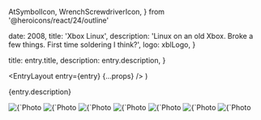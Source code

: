  AtSymbolIcon,
  WrenchScrewdriverIcon,
} from '@heroicons/react/24/outline'



  date: 2008,
  title: 'Xbox Linux',
  description:
    'Linux on an old Xbox. Broke a few things. First time soldering I think?',
  logo: xblLogo,
}

  title: entry.title,
  description: entry.description,
}

  <EntryLayout
    entry={entry}
    {...props}
  />
)

{entry.description}

<div className="not-prose">
  <ProjectBullet
    icon={AtSymbolIcon}
    text="Carlos's House"
  />
  <ProjectBullet
    icon={WrenchScrewdriverIcon}
    text="Soldering"
  />
</div>

<ImagesWithDetails>
  <Image
    src={xblHmm}
    alt={`Photo from ${entry.title}: we popped it open and it looked hard`}
  />
  <Image
    src={xblSoldering}
    alt={`Photo from ${entry.title}: our soldering game was weak`}
  />
  <Image
    src={xblBrutally}
    alt={`Photo from ${entry.title}: soldering some USB wires together`}
  />
  <Image
    src={xblSomethingUsb}
    alt={`Photo from ${entry.title}: controller cable to USB stick soldering`}
  />
  <Image
    src={xblHolyMoly}
    alt={`Photo from ${entry.title}: using MechInstaller is perfectly legal`}
  />
  <Image
    src={xblItsWorking}
    alt={`Photo from ${entry.title}: we actually got it going`}
  />
  <Image
    src={xblRunningHot}
    alt={`Photo from ${entry.title}: probably a bad way to cool it down`}
  />
</ImagesWithDetails>
